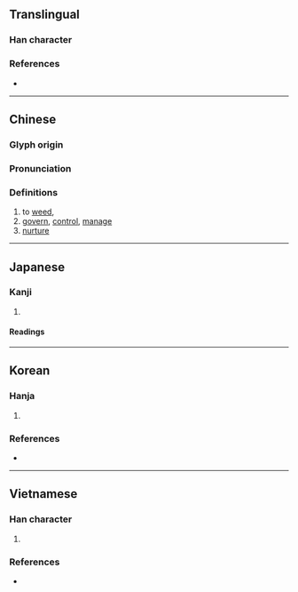 {{character info/new}}
{{also|义|父|Appendix:Variations of "x"}}
==Translingual==

===Han character===
{{Han char|rn=4|rad=丿|as=01|sn=2|four=40000|canj=K,XK}}

===References===
* {{Han ref|kx=0081.100|dkj=00111|dj=0165.010|hdz=10031.030|uh=4E42|ud=20034|bh=C940|bd=51520}}

----

==Chinese==
{{zh-forms}}

===Glyph origin===
{{Han etym}}

===Pronunciation===
{{zh-pron
|m=yì
|c=ngaai6
|mn=gāi/ngāi
|mc=y
|oc=y
|ma=
|cat=v
}}

===Definitions===
{{zh-hanzi}}

# to [[weed]], {{zh-original|刈}}
# [[govern]], [[control]], [[manage]]
# [[nurture]]

----

==Japanese==

===Kanji===
{{ja-kanji|grade=|rs=丿01}}

# {{defn|lang=ja|sort=丿01}}

====Readings====
{{ja-readings
|goon=げ
|kanon=がい
|kun=か-る, おさ-める<をさ-める, おさ-まる<をさ-まる, やしな-う<やしな-ふ, さび-し.い, こ-らす
}}

----

==Korean==

===Hanja===
{{ko-hanja|hangeul=예|rv=ye|mr=ye|eumhun=[[벨]], [[징계하다|징계할]]|ehrv=bel, jinggyehal|ehmr=pel, chinggyehal|ehy=}}

# {{defn|lang=ko|sort=丿01}}

===References===
* {{Hanja ref|nav=9854}}

----

==Vietnamese==

===Han character===
{{vi-readings|rs=丿01|hanviet=nghệ, ngải}}

# {{defn|lang=vi|sort=丿01}}

===References===
* {{R:WinVNKey:Lê Sơn Thanh}}

{{cln|vi|Han tu}}